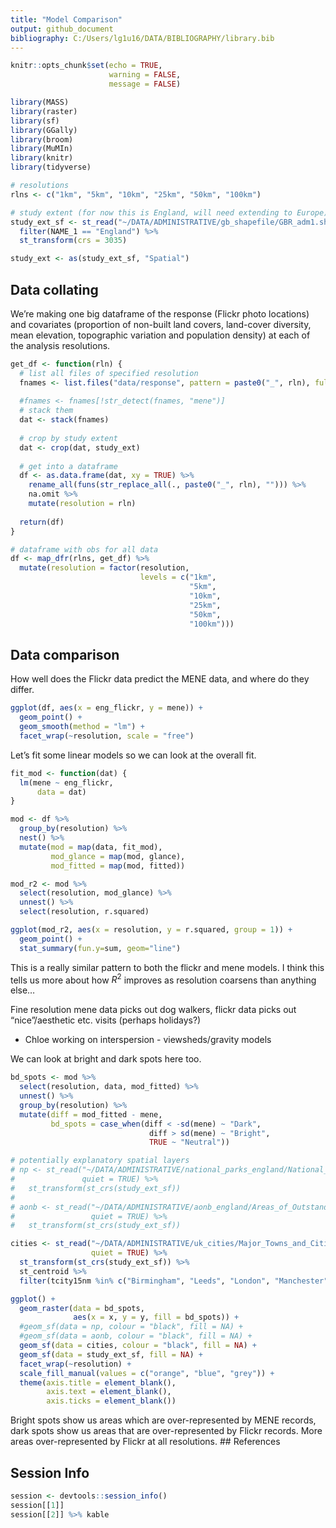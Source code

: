 ```yaml
---
title: "Model Comparison"
output: github_document
bibliography: C:/Users/lg1u16/DATA/BIBLIOGRAPHY/library.bib
---
```


```r
knitr::opts_chunk$set(echo = TRUE,
                      warning = FALSE,
                      message = FALSE)
```

```r
library(MASS)
library(raster)
library(sf)
library(GGally)
library(broom)
library(MuMIn)
library(knitr)
library(tidyverse)

# resolutions
rlns <- c("1km", "5km", "10km", "25km", "50km", "100km")

# study extent (for now this is England, will need extending to Europe)
study_ext_sf <- st_read("~/DATA/ADMINISTRATIVE/gb_shapefile/GBR_adm1.shp", quiet = TRUE) %>% 
  filter(NAME_1 == "England") %>% 
  st_transform(crs = 3035)

study_ext <- as(study_ext_sf, "Spatial")
```

## Data collating

We're making one big dataframe of the response (Flickr photo locations) and covariates (proportion of non-built land covers, land-cover diversity, mean elevation, topographic variation and population density) at each of the analysis resolutions. 

```r
get_df <- function(rln) {
  # list all files of specified resolution
  fnames <- list.files("data/response", pattern = paste0("_", rln), full.names = TRUE)
  
  #fnames <- fnames[!str_detect(fnames, "mene")]
  # stack them
  dat <- stack(fnames)
  
  # crop by study extent
  dat <- crop(dat, study_ext)
  
  # get into a dataframe
  df <- as.data.frame(dat, xy = TRUE) %>% 
    rename_all(funs(str_replace_all(., paste0("_", rln), ""))) %>% 
    na.omit %>% 
    mutate(resolution = rln)
  
  return(df)
}

# dataframe with obs for all data
df <- map_dfr(rlns, get_df) %>% 
  mutate(resolution = factor(resolution, 
                             levels = c("1km", 
                                        "5km", 
                                        "10km", 
                                        "25km", 
                                        "50km", 
                                        "100km")))
```

## Data comparison

How well does the Flickr data predict the MENE data, and where do they differ. 

```r
ggplot(df, aes(x = eng_flickr, y = mene)) +
  geom_point() + 
  geom_smooth(method = "lm") + 
  facet_wrap(~resolution, scale = "free")
```

Let's fit some linear models so we can look at the overall fit. 

```r
fit_mod <- function(dat) {
  lm(mene ~ eng_flickr,
      data = dat)
}

mod <- df %>% 
  group_by(resolution) %>% 
  nest() %>% 
  mutate(mod = map(data, fit_mod),
         mod_glance = map(mod, glance),
         mod_fitted = map(mod, fitted))

mod_r2 <- mod %>%
  select(resolution, mod_glance) %>% 
  unnest() %>% 
  select(resolution, r.squared)
```

```r
ggplot(mod_r2, aes(x = resolution, y = r.squared, group = 1)) + 
  geom_point() + 
  stat_summary(fun.y=sum, geom="line")
```

This is a really similar pattern to both the flickr and mene models. I think this tells us more about how $R^2$ improves as resolution coarsens than anything else...

Fine resolution mene data picks out dog walkers, flickr data picks out "nice"/aesthetic etc. visits (perhaps holidays?)

- Chloe working on interspersion - viewsheds/gravity models

We can look at bright and dark spots here too. 

```r
bd_spots <- mod %>% 
  select(resolution, data, mod_fitted) %>% 
  unnest() %>% 
  group_by(resolution) %>% 
  mutate(diff = mod_fitted - mene,
         bd_spots = case_when(diff < -sd(mene) ~ "Dark",
                               diff > sd(mene) ~ "Bright",
                               TRUE ~ "Neutral"))

# potentially explanatory spatial layers
# np <- st_read("~/DATA/ADMINISTRATIVE/national_parks_england/National_Parks_England.shp",
#               quiet = TRUE) %>%
#   st_transform(st_crs(study_ext_sf))
# 
# aonb <- st_read("~/DATA/ADMINISTRATIVE/aonb_england/Areas_of_Outstanding_Natural_Beauty_England.shp",
#                 quiet = TRUE) %>%
#   st_transform(st_crs(study_ext_sf))

cities <- st_read("~/DATA/ADMINISTRATIVE/uk_cities/Major_Towns_and_Cities_December_2015_Boundaries.shp",
                  quiet = TRUE) %>%
  st_transform(st_crs(study_ext_sf)) %>%
  st_centroid %>%
  filter(tcity15nm %in% c("Birmingham", "Leeds", "London", "Manchester", "Newcastle upon Tyne"))

ggplot() + 
  geom_raster(data = bd_spots, 
              aes(x = x, y = y, fill = bd_spots)) + 
  #geom_sf(data = np, colour = "black", fill = NA) + 
  #geom_sf(data = aonb, colour = "black", fill = NA) + 
  geom_sf(data = cities, colour = "black", fill = NA) + 
  geom_sf(data = study_ext_sf, fill = NA) + 
  facet_wrap(~resolution) + 
  scale_fill_manual(values = c("orange", "blue", "grey")) + 
  theme(axis.title = element_blank(), 
        axis.text = element_blank(),
        axis.ticks = element_blank())
```

Bright spots show us areas which are over-represented by MENE records, dark spots show us areas that are over-represented by Flickr records. More areas over-represented by Flickr at all resolutions. 
## References

## Session Info

```r
session <- devtools::session_info()
session[[1]]
session[[2]] %>% kable
```